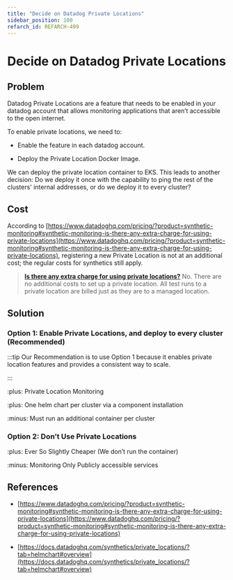 ```yaml
---
title: "Decide on Datadog Private Locations"
sidebar_position: 100
refarch_id: REFARCH-499
---
```


# Decide on Datadog Private Locations

## Problem
Datadog Private Locations are a feature that needs to be enabled in your datadog account that allows monitoring applications that aren’t accessible to the open internet.

To enable private locations, we need to:

- Enable the feature in each datadog account.

- Deploy the Private Location Docker Image.

We can deploy the private location container to EKS. This leads to another decision: Do we deploy it once with the capability to ping the rest of the clusters' internal addresses, or do we deploy it to every cluster?

## Cost
According to [https://www.datadoghq.com/pricing/?product=synthetic-monitoring#synthetic-monitoring-is-there-any-extra-charge-for-using-private-locations](https://www.datadoghq.com/pricing/?product=synthetic-monitoring#synthetic-monitoring-is-there-any-extra-charge-for-using-private-locations), registering a new Private Location is not at an additional cost; the regular costs for synthetics still apply.

> [**Is there any extra charge for using private locations?**](https://www.datadoghq.com/pricing/?product=synthetic-monitoring#synthetic-monitoring-is-there-any-extra-charge-for-using-private-locations)
> No. There are no additional costs to set up a private location. All test runs to a private location are billed just as they are to a managed location.

## Solution

### Option 1: Enable Private Locations, and deploy to every cluster  (Recommended)

:::tip
Our Recommendation is to use Option 1 because it enables private location features and provides a consistent way to scale.

:::

:plus: Private Location Monitoring

:plus: One helm chart per cluster via a component installation

:minus: Must run an additional container per cluster

### Option 2: Don’t Use Private Locations

:plus: Ever So Slightly Cheaper (We don’t run the container)

:minus: Monitoring Only Publicly accessible services

## References

- [https://www.datadoghq.com/pricing/?product=synthetic-monitoring#synthetic-monitoring-is-there-any-extra-charge-for-using-private-locations](https://www.datadoghq.com/pricing/?product=synthetic-monitoring#synthetic-monitoring-is-there-any-extra-charge-for-using-private-locations)

- [https://docs.datadoghq.com/synthetics/private_locations/?tab=helmchart#overview](https://docs.datadoghq.com/synthetics/private_locations/?tab=helmchart#overview)


